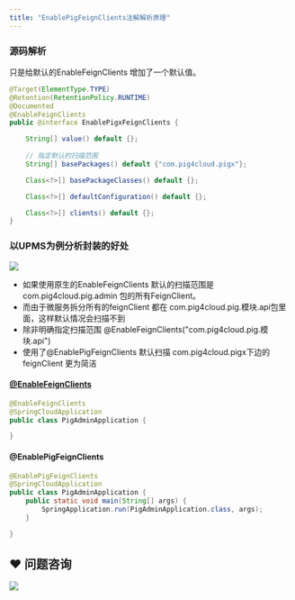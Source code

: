 ```yaml
---
title: "EnablePigFeignClients注解解析原理"
---
```


### 源码解析


只是给默认的EnableFeignClients 增加了一个默认值。



```java
@Target(ElementType.TYPE)
@Retention(RetentionPolicy.RUNTIME)
@Documented
@EnableFeignClients
public @interface EnablePigxFeignClients {

	String[] value() default {};
    
    // 指定默认的扫描范围
	String[] basePackages() default {"com.pig4cloud.pigx"};

	Class<?>[] basePackageClasses() default {};

	Class<?>[] defaultConfiguration() default {};

	Class<?>[] clients() default {};
}
```



### 以UPMS为例分析封装的好处


![](https://cdn.nlark.com/yuque/0/2020/png/283679/1599314550296-36fd05e3-7630-4de6-8b0b-4310a6e4922e.png)



+ 如果使用原生的EnableFeignClients 默认的扫描范围是 com.pig4cloud.pig.admin 包的所有FeignClient。
+ 而由于微服务拆分所有的feignClient 都在 com.pig4cloud.pig.模块.api包里面，这样默认情况会扫描不到
+ 除非明确指定扫描范围 @EnableFeignClients("com.pig4cloud.pig.模块.api")
+ 使用了@EnablePigFeignClients 默认扫描 com.pig4cloud.pigx下边的feignClient 更为简洁



#### [@EnableFeignClients ](/EnableFeignClients )


```java
@EnableFeignClients
@SpringCloudApplication
public class PigAdminApplication {

}
```



#### @EnablePigFeignClients


```java
@EnablePigFeignClients
@SpringCloudApplication
public class PigAdminApplication {
	public static void main(String[] args) {
		SpringApplication.run(PigAdminApplication.class, args);
	}

}
```

## ❤  问题咨询
![](https://cdn.nlark.com/yuque/0/2022/gif/283679/1662563973685-c22e9831-db66-42b5-973f-886d25d1e0e7.gif)

